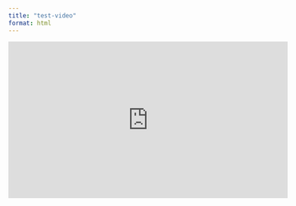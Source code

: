```yaml
---
title: "test-video"
format: html
---
```


<iframe width="560" height="315" src="https://www.youtube.com/embed/YYoKZSRpj-s?si=FoAPp8tfbGZ_AiMe" title="YouTube video player" frameborder="0" allow="accelerometer; autoplay; clipboard-write; encrypted-media; gyroscope; picture-in-picture; web-share" referrerpolicy="strict-origin-when-cross-origin" allowfullscreen></iframe>
